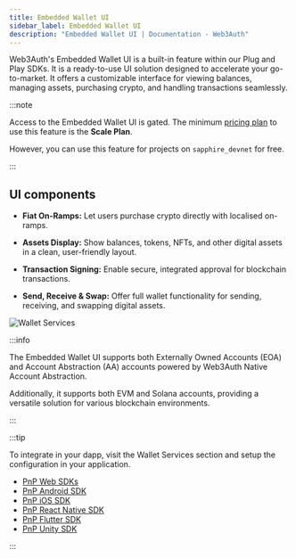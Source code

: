 ```yaml
---
title: Embedded Wallet UI
sidebar_label: Embedded Wallet UI
description: "Embedded Wallet UI | Documentation - Web3Auth"
---
```


Web3Auth's Embedded Wallet UI is a built-in feature within our Plug and Play SDKs. It is a
ready-to-use UI solution designed to accelerate your go-to-market. It offers a customizable
interface for viewing balances, managing assets, purchasing crypto, and handling transactions
seamlessly.

:::note

Access to the Embedded Wallet UI is gated. The minimum
[pricing plan](https://web3auth.io/pricing.html) to use this feature is the **Scale Plan**.

However, you can use this feature for projects on `sapphire_devnet` for free.

:::

## UI components

- **Fiat On-Ramps:** Let users purchase crypto directly with localised on-ramps.

- **Assets Display:** Show balances, tokens, NFTs, and other digital assets in a clean,
  user-friendly layout.

- **Transaction Signing:** Enable secure, integrated approval for blockchain transactions.

- **Send, Receive & Swap:** Offer full wallet functionality for sending, receiving, and swapping
  digital assets.

![Wallet Services](/images/wallet-services.png)

:::info

The Embedded Wallet UI supports both Externally Owned Accounts (EOA) and Account Abstraction (AA)
accounts powered by Web3Auth Native Account Abstraction.

Additionally, it supports both EVM and Solana accounts, providing a versatile solution for various
blockchain environments.

:::

:::tip

To integrate in your dapp, visit the Wallet Services section and setup the configuration in your
application.

- [PnP Web SDKs](/sdk/web/react/advanced/wallet-services)
- [PnP Android SDK](/sdk/mobile/pnp/android/usage#launch-wallet-services)
- [PnP iOS SDK](/sdk/mobile/pnp/ios/usage#launch-wallet-services)
- [PnP React Native SDK](/sdk/mobile/pnp/react-native/usage#launching-wallet-services-ui)
- [PnP Flutter SDK](/sdk/mobile/pnp/flutter/usage#launch-wallet-services)
- [PnP Unity SDK](/sdk/pnp/unity/usage#launch-wallet-services)

:::

